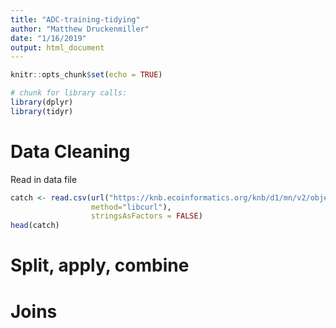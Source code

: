 ```yaml
---
title: "ADC-training-tidying"
author: "Matthew Druckenmiller"
date: "1/16/2019"
output: html_document
---
```


```r
knitr::opts_chunk$set(echo = TRUE)
```

```r
# chunk for library calls:
library(dplyr)
library(tidyr)
```

# Data Cleaning

Read in data file

```r
catch <- read.csv(url("https://knb.ecoinformatics.org/knb/d1/mn/v2/object/df35b.302.1",
                  method="libcurl"),
                  stringsAsFactors = FALSE)
head(catch)
```


# Split, apply, combine

# Joins